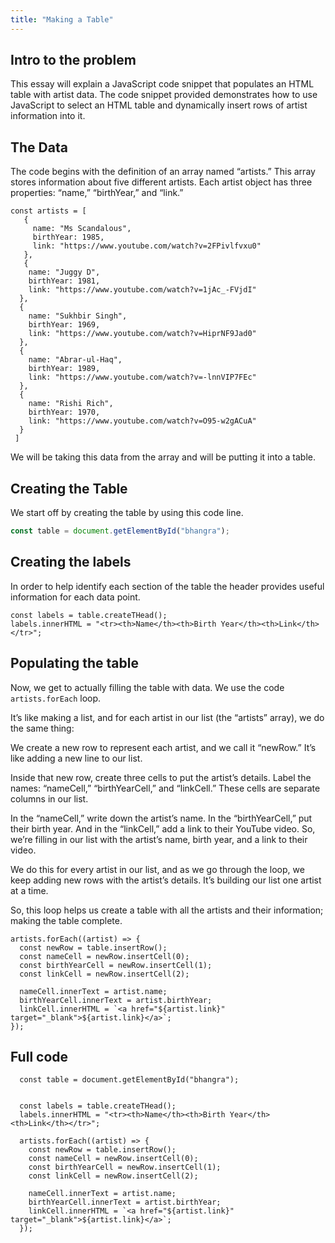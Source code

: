 ```yaml
---
title: "Making a Table"
---
```


## Intro to the problem
This essay will explain a JavaScript code snippet that populates an HTML table with artist data. The code snippet provided demonstrates how to use JavaScript to select an HTML table and dynamically insert rows of artist information into it. 

## The Data
The code begins with the definition of an array named "artists." This array stores information about five different artists. Each artist object has three properties: "name," "birthYear," and "link."
```{filename="input.txt"}
const artists = [
   {
     name: "Ms Scandalous",
     birthYear: 1985,
     link: "https://www.youtube.com/watch?v=2FPivlfvxu0"
   },
   {
    name: "Juggy D",
    birthYear: 1981,
    link: "https://www.youtube.com/watch?v=1jAc_-FVjdI"
  },
  {
    name: "Sukhbir Singh",
    birthYear: 1969,
    link: "https://www.youtube.com/watch?v=HiprNF9Jad0"
  },
  {
    name: "Abrar-ul-Haq",
    birthYear: 1989,
    link: "https://www.youtube.com/watch?v=-lnnVIP7FEc"
  },
  {
    name: "Rishi Rich",
    birthYear: 1970,
    link: "https://www.youtube.com/watch?v=O95-w2gACuA"
  }
 ]
```

We will be taking this data from the array and will be putting it into a table.

## Creating the Table
We start off by creating the table by using this code line.
```js
const table = document.getElementById("bhangra");
```

## Creating the labels
In order to help identify each section of the table the header provides useful information for each data point.
```{filename="input.txt"}
const labels = table.createTHead();
labels.innerHTML = "<tr><th>Name</th><th>Birth Year</th><th>Link</th></tr>";
```

## Populating the table
Now, we get to actually filling the table with data. We use the code `artists.forEach` loop.

It's like making a list, and for each artist in our list (the "artists" array), we do the same thing: 

We create a new row to represent each artist, and we call it "newRow." It's like adding a new line to our list.

Inside that new row, create three cells to put the artist's details. Label the names: "nameCell," "birthYearCell," and "linkCell." These cells are separate columns in our list.

In the "nameCell," write down the artist's name. In the "birthYearCell," put their birth year. And in the "linkCell," add a link to their YouTube video. So, we're filling in our list with the artist's name, birth year, and a link to their video.

We do this for every artist in our list, and as we go through the loop, we keep adding new rows with the artist's details. It's building our list one artist at a time.

So, this loop helps us create a table with all the artists and their information; making the table complete.

```{filename="input.txt"}
artists.forEach((artist) => {
  const newRow = table.insertRow();
  const nameCell = newRow.insertCell(0);
  const birthYearCell = newRow.insertCell(1);
  const linkCell = newRow.insertCell(2);

  nameCell.innerText = artist.name;
  birthYearCell.innerText = artist.birthYear;
  linkCell.innerHTML = `<a href="${artist.link}" target="_blank">${artist.link}</a>`;
});
```

## Full code
```.javascript
  const table = document.getElementById("bhangra");
 
 
  const labels = table.createTHead();
  labels.innerHTML = "<tr><th>Name</th><th>Birth Year</th><th>Link</th></tr>";
  
  artists.forEach((artist) => {
    const newRow = table.insertRow();
    const nameCell = newRow.insertCell(0);
    const birthYearCell = newRow.insertCell(1);
    const linkCell = newRow.insertCell(2);
  
    nameCell.innerText = artist.name;
    birthYearCell.innerText = artist.birthYear;
    linkCell.innerHTML = `<a href="${artist.link}" target="_blank">${artist.link}</a>`;
  });
  ```
